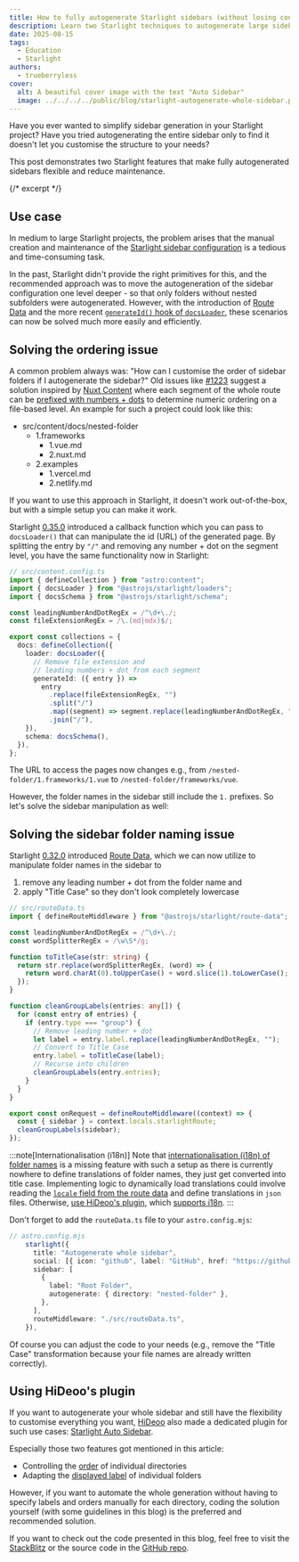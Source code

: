 ```yaml
---
title: How to fully autogenerate Starlight sidebars (without losing control)
description: Learn two Starlight techniques to autogenerate large sidebars while keeping clean URLs and labels.
date: 2025-08-15
tags:
  - Education
  - Starlight
authors:
  - trueberryless
cover:
  alt: A beautiful cover image with the text "Auto Sidebar"
  image: ../../../../public/blog/starlight-autogenerate-whole-sidebar.png
---
```



Have you ever wanted to simplify sidebar generation in your Starlight project? Have you tried autogenerating the entire sidebar only to find it doesn't let you customise the structure to your needs?

This post demonstrates two Starlight features that make fully autogenerated sidebars flexible and reduce maintenance.

{/* excerpt */}

## Use case

In medium to large Starlight projects, the problem arises that the manual creation and maintenance of the [Starlight sidebar configuration](https://starlight.astro.build/reference/configuration/#sidebar) is a tedious and time-consuming task. 

In the past, Starlight didn't provide the right primitives for this, and the recommended approach was to move the autogeneration of the sidebar configuration one level deeper - so that only folders without nested subfolders were autogenerated. However, with the introduction of [Route Data](https://starlight.astro.build/guides/route-data/) and the more recent [`generateId()` hook of `docsLoader`](https://starlight.astro.build/reference/configuration/#generateid), these scenarios can now be solved much more easily and efficiently.

## Solving the ordering issue

A common problem always was: "How can I customise the order of sidebar folders if I autogenerate the sidebar?" Old issues like [#1223](https://github.com/withastro/starlight/issues/1223) suggest a solution inspired by [Nuxt Content](https://content.nuxt.com) where each segment of the whole route can be [prefixed with numbers + dots](https://v2.content.nuxt.com/usage/content-directory#ordering) to determine numeric ordering on a file-based level. An example for such a project could look like this:

<FileTree>

- src/content/docs/nested-folder
  - 1.frameworks
    - 1.vue.md
    - 2.nuxt.md
  - 2.examples
    - 1.vercel.md
    - 2.netlify.md

</FileTree>


If you want to use this approach in Starlight, it doesn't work out-of-the-box, but with a simple setup you can make it work.

Starlight [0.35.0](https://github.com/withastro/starlight/releases/tag/%40astrojs%2Fstarlight%400.35.0) introduced a callback function which you can pass to `docsLoader()` that can manipulate the id (URL) of the generated page. By splitting the entry by `"/"` and removing any number + dot on the segment level, you have the same functionality now in Starlight:

```ts {6-7,12-19}
// src/content.config.ts
import { defineCollection } from "astro:content";
import { docsLoader } from "@astrojs/starlight/loaders";
import { docsSchema } from "@astrojs/starlight/schema";

const leadingNumberAndDotRegEx = /^\d+\./;
const fileExtensionRegEx = /\.(md|mdx)$/;

export const collections = {
  docs: defineCollection({
    loader: docsLoader({
      // Remove file extension and
      // leading numbers + dot from each segment
      generateId: ({ entry }) =>
        entry
          .replace(fileExtensionRegEx, "")
          .split("/")
          .map((segment) => segment.replace(leadingNumberAndDotRegEx, ""))
          .join("/"),
    }),
    schema: docsSchema(),
  }),
};

```

The URL to access the pages now changes e.g., from `/nested-folder/1.frameworks/1.vue` to `/nested-folder/frameworks/vue`.

However, the folder names in the sidebar still include the `1.` prefixes. So let's solve the sidebar manipulation as well:

## Solving the sidebar folder naming issue

Starlight [0.32.0](https://github.com/withastro/starlight/releases/tag/%40astrojs%2Fstarlight%400.32.0) introduced [Route Data](https://starlight.astro.build/guides/route-data/), which we can now utilize to manipulate folder names in the sidebar to

1. remove any leading number + dot from the folder name and
2. apply "Title Case" so they don't look completely lowercase

```ts
// src/routeData.ts
import { defineRouteMiddleware } from "@astrojs/starlight/route-data";

const leadingNumberAndDotRegEx = /^\d+\./;
const wordSplitterRegEx = /\w\S*/g;

function toTitleCase(str: string) {
  return str.replace(wordSplitterRegEx, (word) => {
    return word.charAt(0).toUpperCase() + word.slice(1).toLowerCase();
  });
}

function cleanGroupLabels(entries: any[]) {
  for (const entry of entries) {
    if (entry.type === "group") {
      // Remove leading number + dot
      let label = entry.label.replace(leadingNumberAndDotRegEx, "");
      // Convert to Title Case
      entry.label = toTitleCase(label);
      // Recurse into children
      cleanGroupLabels(entry.entries);
    }
  }
}

export const onRequest = defineRouteMiddleware((context) => {
  const { sidebar } = context.locals.starlightRoute;
  cleanGroupLabels(sidebar);
});
```

:::note[Internationalisation (i18n)]
Note that [internationalisation (i18n) of folder names](https://starlight.astro.build/guides/sidebar/#internationalization) is a missing feature with such a setup as there is currently nowhere to define translations of folder names, they just get converted into title case. Implementing logic to dynamically load translations could involve reading the [`locale` field from the route data](https://starlight.astro.build/reference/route-data/#locale) and define translations in `json` files. Otherwise, [use HiDeoo's plugin](#using-hideoos-plugin), which [supports i18n](https://starlight-auto-sidebar.netlify.app/guides/i18n/).
:::

Don't forget to add the `routeData.ts` file to your `astro.config.mjs`:

```ts ins={11}
// astro.config.mjs
    starlight({
      title: "Autogenerate whole sidebar",
      social: [{ icon: "github", label: "GitHub", href: "https://github.com/withastro/starlight" }],
      sidebar: [
        {
          label: "Root Folder",
          autogenerate: { directory: "nested-folder" },
        },
      ],
      routeMiddleware: "./src/routeData.ts",
    }),
```

Of course you can adjust the code to your needs (e.g., remove the "Title Case" transformation because your file names are already written correctly).

## Using HiDeoo's plugin

If you want to autogenerate your whole sidebar and still have the flexibility to customise everything you want, [HiDeoo](https://github.com/HiDeoo) also made a dedicated plugin for such use cases: [Starlight Auto Sidebar](https://starlight-auto-sidebar.netlify.app).

Especially those two features got mentioned in this article:

- Controlling the [order](https://starlight-auto-sidebar.netlify.app/metadata/#order) of individual directories
- Adapting the [displayed label](https://starlight-auto-sidebar.netlify.app/metadata/#label) of individual folders

However, if you want to automate the whole generation without having to specify labels and orders manually for each directory, coding the solution yourself (with some guidelines in this blog) is the preferred and recommended solution.

If you want to check out the code presented in this blog, feel free to visit the [StackBlitz](https://stackblitz.com/github/trueberryless/starlight-autogenerate-whole-sidebar?file=src%2Fcontent.config.ts) or the source code in the [GitHub repo](https://github.com/trueberryless/starlight-autogenerate-whole-sidebar).

